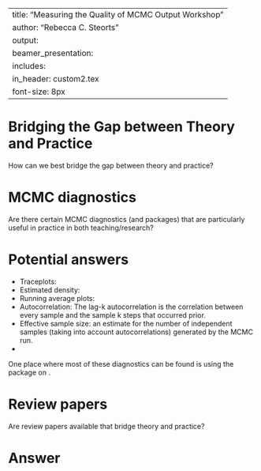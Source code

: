 
---
title: "Measuring the Quality of MCMC Output Workshop"
author: "Rebecca C. Steorts"
output: 
     beamer_presentation:
      includes: 
          in_header: custom2.tex
font-size: 8px
---



Bridging the Gap between Theory and Practice
===

How can we best bridge the gap between theory and practice? 


MCMC diagnostics
===

Are there certain MCMC diagnostics (and packages) that are particularly useful in practice in both teaching/research? 

Potential answers
===

- Traceplots:
- Estimated density: 
- Running average plots:
- Autocorrelation: The lag-k autocorrelation is the correlation between every sample and the sample k steps that occurred prior. 
- Effective sample size: an estimate for the number of independent samples (taking into account autocorrelations) generated by the MCMC run. 
- 

One place where most of these diagnostics can be found is using the \texttt{coda} package on \texttt{CRAN}.

Review papers
===

Are review papers available that bridge theory and practice? 

Answer
===

\url{http://sbfnk.github.io/mfiidd/external_ref/Cowles96_MCMCconvergence.pdf}




